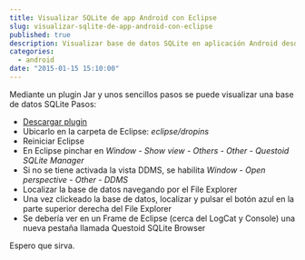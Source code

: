 ---
title: Visualizar SQLite de app Android con Eclipse
slug: visualizar-sqlite-de-app-android-con-eclipse
published: true
description: Visualizar base de datos SQLite en aplicación Android desde IDE Eclipse
categories: 
  - android
date: "2015-01-15 15:10:00"
---

Mediante un plugin Jar y unos sencillos pasos se puede visualizar una base de datos SQLite Pasos:

*	[Descargar plugin](https://drive.google.com/uc?export=download&id=0B62RQ5qnJbU1cHNLaVRIVnZCd2M "Enlace a descarga delPlugin")
*	Ubicarlo en la carpeta de Eclipse: _eclipse/dropins_
*	Reiniciar Eclipse
*	En Eclipse pinchar en _Window - Show view - Others - Other - Questoid SQLite Manager_
*	Si no se tiene activada la vista DDMS, se habilita _Window - Open perspective - Other - DDMS_
*	Localizar la base de datos navegando por el File Explorer
*	Una vez clickeado la base de datos, localizar y pulsar el botón azul en la parte superior derecha del File Explorer
*	Se debería ver en un Frame de Eclipse (cerca del LogCat y Console) una nueva pestaña llamada Questoid SQLite Browser

Espero que sirva.
